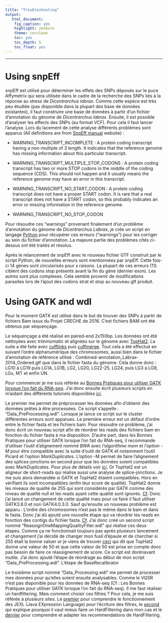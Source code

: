```yaml
---
title: "Troubleshooting"
output:
   html_document: 
    fig_caption: yes
    highlight: zenburn
    theme: cerulean
    toc: yes
    toc_depth: 5
    toc_float: yes
---
```


* * * * * 

# Using snpEff

snpEff est utilisé pour déterminer les effets des SNPs déposés sur le puce Affymetrix qui sera utilisée dans le cadre de la recherche des SNPs liés à la réponse au stress de *Dicentrarchus labrax*.
Comme cette espèce est très peu étudiée (pas disponible dans la plupart des base de données existantes), il faut construire une base de données à partir d'un fichier d'annotation du génome de *Dicentrarchus labrax*. Ensuite, il est possible d'analyser les effects des SNPs (au format VCF). Pour cela il faut lancer l'analyse. Lors du lacement de cette analyse différents problèmes sont apparus (All definitions are from [SnpEff manual](http://snpeff.sourceforge.net/SnpEff_manual.html) website) : 

* WARNING_TRANSCRIPT_INCOMPLETE	: A protein coding transcript having a non-multiple of 3 length. It indicates that the reference genome has missing information about this particular transcript.

* WARNING_TRANSCRIPT_MULTIPLE_STOP_CODONS	: A protein coding transcript has two or more STOP codons in the middle of the coding sequence (CDS). This should not happen and it usually means the reference genome may have an error in this transcript.

* WARNING_TRANSCRIPT_NO_START_CODON	: A protein coding transcript does not have a proper START codon. It is rare that a real transcript does not have a START codon, so this probably indicates an error or missing information in the reference genome.

* WARNING_TRANSCRIPT_NO_STOP_CODON	

Pour résoudre ces "warnings" provenant finalement d'un problème d'annotation du génome de *Dicentrarchus Labrax*, je crée un script en langage [Python](https://www.python.org/) pour récupérer ces erreurs ("warnings") pour les corriger au sein du fichier d'annotation.
La majeure partie des problèmes cités ci-dessus ont été traités et résolus.

Après le relancement de snpEff avec le nouveau fichier GTF construit par le script Python, de nouvelles erreurs sont mentionnées par snpEff. Cette fois-ci 14 gènes sont circularisés pour x raisons. La plupart de ces erreurs (11) ciblent des codons stop présents avant la fin du gène (dernier exon). Les autres sont plus complexes. Cela semble provenir de modifications parasites lors de l'ajout des codons strat et stop au nouveau gtf produit.

# Using GATK and wdl

Pour le moment GATK est utilisé dans le but de trouver des SNPs à partir de fichiers Bam issus du Projet CRECHE de 2016. 
C'est fichiers BAM ont été obtenus par séquençage. 

Le séquençage a été réalisé en paired-end 2x150bp. Les données ont été nettoyées avec trimmomatic et alignées sur le génome avec [TopHat2](https://ccb.jhu.edu/software/tophat/index.shtml). La suite a été faite avec [cufflinks](http://cole-trapnell-lab.github.io/cufflinks/) puis [cuffmerge](http://software.broadinstitute.org/cancer/software/genepattern/modules/docs/Cuffmerge/3). Tout cela a été effectué en suivant l'ordre alphanumérique des chromosomes, aussi bien dans le fichier d'annotation de référence utilisé : Combined-annotation_Labrax-2014_Ordered.gtf que dans le fichier fasta du génome. Cela donne donc : LG10 à LG19 puis LG1A, LG1B, LG2, LG20, LG22-25, LG24, puis LG3 à LG9, LGx, MT et enfin UN.

Pour commencer je me suis référée au [Bonnes Pratiques pour utiliser GATK lorsque l'on fait du RNA-seq](https://software.broadinstitute.org/gatk/documentation/article?id=4067). 
J'ai donc ensuite écrit plusieurs scripts en m'aidant des différents tutoriels disponibles [ici](https://software.broadinstitute.org/wdl/documentation/topic?name=wdl-tutorials).

Le premier me permet de préprocesser les données afin d'obtenir des données prêtes à être processées. Ce script s'appelle : "Data_PreProcessing.wdl". Lorsque je lance ce script sur le cluster différentes erreurs sont apparues. Le première erreur est un défaut d'ordre entre le fichier fasta et les fichiers bam. Pour résoudre ce problème, j'ai donc écrit un nouveau script afin de réordrer les reads des fichiers bam en fonction du fichier fasta à ma disposition.
D'autre part, dans les Bonnes Pratiques pour utiliser GATK lorsque l'on fait du RNA-seq, il recommande d'utiliser l'outil d'alignement nommé *BWA* avec *l'algorithme mem* et *l'option -M* pour être compatible avec la suite d'outil de GATK et notamment l'outil Picard et l'option *MarkDuplicates*. L'option -M permet de faire l'alignement des splices-jonctions en second pour que les données soient compatibles avec MarkDuplicates. Pour plus de détails voir [ici](http://bio-bwa.sourceforge.net/bwa.shtml). Or TopHat2 est un aligneur de short-reads qui réalise aussi une analyse de splice-jonctions. Je me suis alors demandée si GATK et TopHat2 étaient compatibles. Hors en vérifiant ils sont incompatibles (enfin leur score de qualité). TopHat2 donne les niveaux de qualité de 255 qui sont considérés par GATK comme des niveau de qualité null et les reads ayant cette qualité sont ignorés. [Cf](https://software.broadinstitute.org/gatk/documentation/tooldocs/3.8-0/org_broadinstitute_gatk_engine_filters_ReassignOneMappingQualityFilter.php). Donc j'ai lancé un changement de cette qualité mais pour ce faire il faut utiliser GATK3.8.0 et non GATK4.0.3.0. Sauf qu'ensuite un nouveau problème est apparu : L'ordre des chromosomes n'est pas le même dans le bam et dans le fasta. Donc j'ai dû ajouté une nouvelle étape qui va réordrer les reads en fonction des contigs du fichier fasta. [Cf](https://software.broadinstitute.org/gatk/documentation/article.php?id=1328). J'ai donc créé un second script nommé "ReassignOneMappingQualityFilter.wdl" qui réalise ces deux étapes. Comme ça ne fonctionnait toujours pas après plusieurs lancement et changement j'ai décidé de changer mon fusil d'épaule et de chercher si 255 était la bonne valuer or je viens de trouver [ceci](https://gatkforums.broadinstitute.org/gatk/discussion/7227/mapq-60-is-compulsory-for-the-whole-of-gatk-pipeline) qui dit que TopHat2 donne une valeur de 50 et que cette valeur de 50 est prise en compte donc pas besoin de faire ce réassignement de score. Ce script est dorénavant inutile. J'ai donc ajouté l'étape de réordrage au début de mon script "Data_PreProcessing.wdl".
L'étape de BaseRecalibrator

Le troisième script nommé "Data_Processing.wdl" me permet de processer mes données pour qu'elles soient ensuite analysables. Comme le VQSR n'est pas disponible pour les données de RNA-seq (Cf : Les Bonnes Pratiques pour utiliser GATK lorsque l'on fait du RNA-seq). Il me faut réaliser un hardfiltering. Mais comment choisir ces filtres ? Pour cela, je me suis référée à plusieurs sites. Le [premier](https://software.broadinstitute.org/gatk/documentation/article.php?id=1255) pour comprendre le fonctionnement des JEXL (Java EXpression Language) pour l'écriture des filtres, le [second](https://software.broadinstitute.org/gatk/documentation/article.php?id=3225) qui explique pourquoi il vaut mieux faire un HardFiltering dans mon cas et le [dernier](https://software.broadinstitute.org/gatk/documentation/article.php?id=6925) pour comprendre et adapter les recommendations de HardFiltering.




